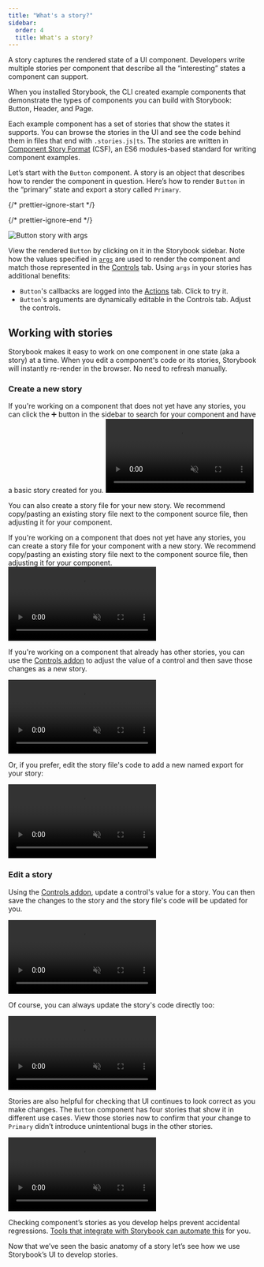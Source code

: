 ```yaml
---
title: "What's a story?"
sidebar:
  order: 4
  title: What's a story?
---
```


A story captures the rendered state of a UI component. Developers write multiple stories per component that describe all the “interesting” states a component can support.

When you installed Storybook, the CLI created example components that demonstrate the types of components you can build with Storybook: Button, Header, and Page.

Each example component has a set of stories that show the states it supports. You can browse the stories in the UI and see the code behind them in files that end with `.stories.js|ts`. The stories are written in [Component Story Format](../api/csf.md) (CSF), an ES6 modules-based standard for writing component examples.

Let’s start with the `Button` component. A story is an object that describes how to render the component in question. Here’s how to render `Button` in the “primary” state and export a story called `Primary`.

{/* prettier-ignore-start */}

<CodeSnippets path="button-story-with-args.md" usesCsf3 csf2Path="get-started/whats-a-story#snippet-button-story-with-args" />

{/* prettier-ignore-end */}

![Button story with args](../_assets/get-started/example-button-args.png)

View the rendered `Button` by clicking on it in the Storybook sidebar. Note how the values specified in [`args`](../writing-stories/args.md) are used to render the component and match those represented in the [Controls](../essentials/controls.md) tab. Using `args` in your stories has additional benefits:

* `Button`'s callbacks are logged into the [Actions](../essentials/actions.md) tab. Click to try it.
* `Button`'s arguments are dynamically editable in the Controls tab. Adjust the controls.

## Working with stories

Storybook makes it easy to work on one component in one state (aka a story) at a time. When you edit a component's code or its stories, Storybook will instantly re-render in the browser. No need to refresh manually.

### Create a new story

<If renderer="react">
  If you're working on a component that does not yet have any stories, you can click the ➕ button in the sidebar to search for your component and have a basic story created for you.

  <video autoPlay muted playsInline loop>
    <source src="new-component-story-from-plus-button-optimized.mp4" type="video/mp4" />
  </video>

  You can also create a story file for your new story. We recommend copy/pasting an existing story file next to the component source file, then adjusting it for your component.
</If>

<If notRenderer="react">
  If you're working on a component that does not yet have any stories, you can create a story file for your component with a new story. We recommend copy/pasting an existing story file next to the component source file, then adjusting it for your component.
</If>

<video autoPlay muted playsInline loop>
  <source src="new-component-story-in-code-optimized.mp4" type="video/mp4" />
</video>

If you're working on a component that already has other stories, you can use the [Controls addon](../essentials/controls.md) to adjust the value of a control and then save those changes as a new story.

<video autoPlay muted playsInline loop>
  <source src="new-story-from-controls-optimized.mp4" type="video/mp4" />
</video>

Or, if you prefer, edit the story file's code to add a new named export for your story:

<video autoPlay muted playsInline loop>
  <source src="new-story-in-code-optimized.mp4" type="video/mp4" />
</video>

### Edit a story

Using the [Controls addon](../essentials/controls.md), update a control's value for a story. You can then save the changes to the story and the story file's code will be updated for you.

<video autoPlay muted playsInline loop>
  <source src="edit-story-from-controls-optimized.mp4" type="video/mp4" />
</video>

Of course, you can always update the story's code directly too:

<video autoPlay muted playsInline loop>
  <source src="edit-story-in-code-optimized.mp4" type="video/mp4" />
</video>

Stories are also helpful for checking that UI continues to look correct as you make changes. The `Button` component has four stories that show it in different use cases. View those stories now to confirm that your change to `Primary` didn’t introduce unintentional bugs in the other stories.

<video autoPlay muted playsInline loop>
  <source src="example-button-browse-stories-optimized.mp4" type="video/mp4" />
</video>

Checking component’s stories as you develop helps prevent accidental regressions. [Tools that integrate with Storybook can automate this](../writing-tests/index.md) for you.

Now that we’ve seen the basic anatomy of a story let’s see how we use Storybook’s UI to develop stories.
